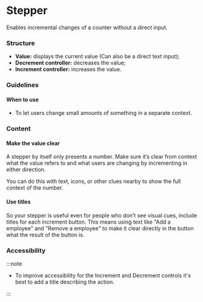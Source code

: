 ---
---


# Stepper

Enables incremental changes of a counter without a direct input.

<FigmaExample
  iframeUrl="https://www.figma.com/embed?embed_host=share&url=https%3A%2F%2Fwww.figma.com%2Ffile%2F3dNASwqNXrYbGQyHsf1Sgg%2FComponents%253A-Bright-UI%3Ftype%3Ddesign%26node-id%3D8601%253A32328%26t%3DqEm6Piajh2PIsjIa-1"
  height="650"
/>

### Structure

- **Value:** displays the current value (Can also be a direct text input);
- **Decrement controller:** decreases the value;
- **Increment controller:** increases the value.

### Guidelines

#### When to use

- To let users change small amounts of something in a separate context.

### Content

#### Make the value clear

A stepper by itself only presents a number. Make sure it’s clear from context what the value refers to and what users are changing by incrementing in either direction.

You can do this with text, icons, or other clues nearby to show the full context of the number.

#### Use titles

So your stepper is useful even for people who don’t see visual cues, include titles for each increment button. This means using text like "Add a employee" and "Remove a employee" to make it clear directly in the button what the result of the button is.

### Accessibility

:::note

- To improve accessibility for the Increment and Decrement controls it's best to add a title describing the action.

:::

